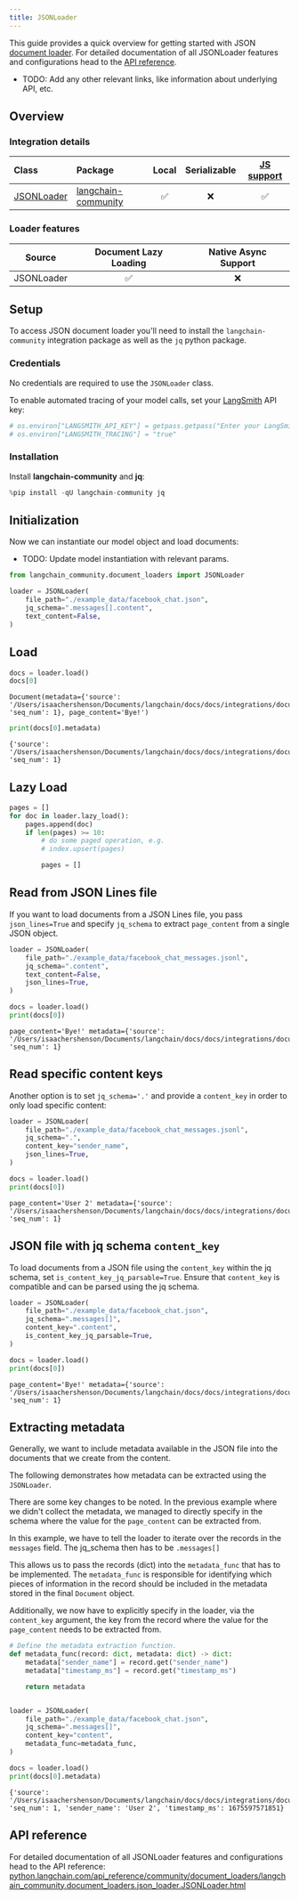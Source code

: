 ```yaml
---
title: JSONLoader
---
```


This guide provides a quick overview for getting started with JSON [document loader](https://python.langchain.com/docs/concepts/document_loaders). For detailed documentation of all JSONLoader features and configurations head to the [API reference](https://python.langchain.com/api_reference/community/document_loaders/langchain_community.document_loaders.json_loader.JSONLoader.html).

- TODO: Add any other relevant links, like information about underlying API, etc.

## Overview

### Integration details

| Class | Package | Local | Serializable | [JS support](https://js.langchain.com/docs/integrations/document_loaders/file_loaders/json/)|
| :--- | :--- | :---: | :---: |  :---: |
| [JSONLoader](https://python.langchain.com/api_reference/community/document_loaders/langchain_community.document_loaders.json_loader.JSONLoader.html) | [langchain-community](https://python.langchain.com/api_reference/community/index.html) | ✅ | ❌ | ✅ |

### Loader features

| Source | Document Lazy Loading | Native Async Support
| :---: | :---: | :---: |
| JSONLoader | ✅ | ❌ |

## Setup

To access JSON document loader you'll need to install the `langchain-community` integration package as well as the `jq` python package.

### Credentials

No credentials are required to use the `JSONLoader` class.

To enable automated tracing of your model calls, set your [LangSmith](https://docs.smith.langchain.com/) API key:

```python
# os.environ["LANGSMITH_API_KEY"] = getpass.getpass("Enter your LangSmith API key: ")
# os.environ["LANGSMITH_TRACING"] = "true"
```

### Installation

Install **langchain-community** and **jq**:

```python
%pip install -qU langchain-community jq
```

## Initialization

Now we can instantiate our model object and load documents:

- TODO: Update model instantiation with relevant params.

```python
from langchain_community.document_loaders import JSONLoader

loader = JSONLoader(
    file_path="./example_data/facebook_chat.json",
    jq_schema=".messages[].content",
    text_content=False,
)
```

## Load

```python
docs = loader.load()
docs[0]
```

```output
Document(metadata={'source': '/Users/isaachershenson/Documents/langchain/docs/docs/integrations/document_loaders/example_data/facebook_chat.json', 'seq_num': 1}, page_content='Bye!')
```

```python
print(docs[0].metadata)
```

```output
{'source': '/Users/isaachershenson/Documents/langchain/docs/docs/integrations/document_loaders/example_data/facebook_chat.json', 'seq_num': 1}
```

## Lazy Load

```python
pages = []
for doc in loader.lazy_load():
    pages.append(doc)
    if len(pages) >= 10:
        # do some paged operation, e.g.
        # index.upsert(pages)

        pages = []
```

## Read from JSON Lines file

If you want to load documents from a JSON Lines file, you pass `json_lines=True`
and specify `jq_schema` to extract `page_content` from a single JSON object.

```python
loader = JSONLoader(
    file_path="./example_data/facebook_chat_messages.jsonl",
    jq_schema=".content",
    text_content=False,
    json_lines=True,
)

docs = loader.load()
print(docs[0])
```

```output
page_content='Bye!' metadata={'source': '/Users/isaachershenson/Documents/langchain/docs/docs/integrations/document_loaders/example_data/facebook_chat_messages.jsonl', 'seq_num': 1}
```

## Read specific content keys

Another option is to set `jq_schema='.'` and provide a `content_key` in order to only load specific content:

```python
loader = JSONLoader(
    file_path="./example_data/facebook_chat_messages.jsonl",
    jq_schema=".",
    content_key="sender_name",
    json_lines=True,
)

docs = loader.load()
print(docs[0])
```

```output
page_content='User 2' metadata={'source': '/Users/isaachershenson/Documents/langchain/docs/docs/integrations/document_loaders/example_data/facebook_chat_messages.jsonl', 'seq_num': 1}
```

## JSON file with jq schema `content_key`

To load documents from a JSON file using the `content_key` within the jq schema, set `is_content_key_jq_parsable=True`. Ensure that `content_key` is compatible and can be parsed using the jq schema.

```python
loader = JSONLoader(
    file_path="./example_data/facebook_chat.json",
    jq_schema=".messages[]",
    content_key=".content",
    is_content_key_jq_parsable=True,
)

docs = loader.load()
print(docs[0])
```

```output
page_content='Bye!' metadata={'source': '/Users/isaachershenson/Documents/langchain/docs/docs/integrations/document_loaders/example_data/facebook_chat.json', 'seq_num': 1}
```

## Extracting metadata

Generally, we want to include metadata available in the JSON file into the documents that we create from the content.

The following demonstrates how metadata can be extracted using the `JSONLoader`.

There are some key changes to be noted. In the previous example where we didn't collect the metadata, we managed to directly specify in the schema where the value for the `page_content` can be extracted from.

In this example, we have to tell the loader to iterate over the records in the `messages` field. The jq_schema then has to be `.messages[]`

This allows us to pass the records (dict) into the `metadata_func` that has to be implemented. The `metadata_func` is responsible for identifying which pieces of information in the record should be included in the metadata stored in the final `Document` object.

Additionally, we now have to explicitly specify in the loader, via the `content_key` argument, the key from the record where the value for the `page_content` needs to be extracted from.

```python
# Define the metadata extraction function.
def metadata_func(record: dict, metadata: dict) -> dict:
    metadata["sender_name"] = record.get("sender_name")
    metadata["timestamp_ms"] = record.get("timestamp_ms")

    return metadata


loader = JSONLoader(
    file_path="./example_data/facebook_chat.json",
    jq_schema=".messages[]",
    content_key="content",
    metadata_func=metadata_func,
)

docs = loader.load()
print(docs[0].metadata)
```

```output
{'source': '/Users/isaachershenson/Documents/langchain/docs/docs/integrations/document_loaders/example_data/facebook_chat.json', 'seq_num': 1, 'sender_name': 'User 2', 'timestamp_ms': 1675597571851}
```

## API reference

For detailed documentation of all JSONLoader features and configurations head to the API reference: [python.langchain.com/api_reference/community/document_loaders/langchain_community.document_loaders.json_loader.JSONLoader.html](https://python.langchain.com/api_reference/community/document_loaders/langchain_community.document_loaders.json_loader.JSONLoader.html)
